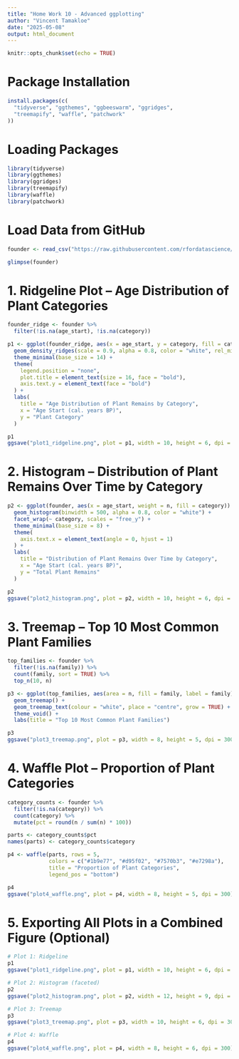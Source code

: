 ```yaml
---
title: "Home Work 10 - Advanced ggplotting"
author: "Vincent Tamakloe"
date: "2025-05-08"
output: html_document
---
```


```r
knitr::opts_chunk$set(echo = TRUE)
```

# Package Installation
```r
install.packages(c(
  "tidyverse", "ggthemes", "ggbeeswarm", "ggridges",
  "treemapify", "waffle", "patchwork"
))
```

# Loading Packages
```r
library(tidyverse)
library(ggthemes)
library(ggridges)
library(treemapify)
library(waffle)
library(patchwork)
```

# Load Data from GitHub
```r
founder <- read_csv("https://raw.githubusercontent.com/rfordatascience/tidytuesday/master/data/2023/2023-04-18/founder_crops.csv")

glimpse(founder)
```

# 1. Ridgeline Plot – Age Distribution of Plant Categories

```r
founder_ridge <- founder %>%
  filter(!is.na(age_start), !is.na(category))

p1 <- ggplot(founder_ridge, aes(x = age_start, y = category, fill = category)) +
  geom_density_ridges(scale = 0.9, alpha = 0.8, color = "white", rel_min_height = 0.01) +
  theme_minimal(base_size = 14) +
  theme(
    legend.position = "none",
    plot.title = element_text(size = 16, face = "bold"),
    axis.text.y = element_text(face = "bold")
  ) +
  labs(
    title = "Age Distribution of Plant Remains by Category",
    x = "Age Start (cal. years BP)",
    y = "Plant Category"
  )

p1
ggsave("plot1_ridgeline.png", plot = p1, width = 10, height = 6, dpi = 300)
```


# 2.  Histogram – Distribution of Plant Remains Over Time by Category
```r
p2 <- ggplot(founder, aes(x = age_start, weight = n, fill = category)) +
  geom_histogram(binwidth = 500, alpha = 0.8, color = "white") +
  facet_wrap(~ category, scales = "free_y") +
  theme_minimal(base_size = 8) +
  theme(
    axis.text.x = element_text(angle = 0, hjust = 1)
  ) +
  labs(
    title = "Distribution of Plant Remains Over Time by Category",
    x = "Age Start (cal. years BP)",
    y = "Total Plant Remains"
  )

p2
ggsave("plot2_histogram.png", plot = p2, width = 10, height = 6, dpi = 300)
```

# 3. Treemap – Top 10 Most Common Plant Families
```r
top_families <- founder %>%
  filter(!is.na(family)) %>%
  count(family, sort = TRUE) %>%
  top_n(10, n)

p3 <- ggplot(top_families, aes(area = n, fill = family, label = family)) +
  geom_treemap() +
  geom_treemap_text(colour = "white", place = "centre", grow = TRUE) +
  theme_void() +
  labs(title = "Top 10 Most Common Plant Families")

p3
ggsave("plot3_treemap.png", plot = p3, width = 8, height = 5, dpi = 300)

```

# 4. Waffle Plot – Proportion of Plant Categories
```r
category_counts <- founder %>%
  filter(!is.na(category)) %>%
  count(category) %>%
  mutate(pct = round(n / sum(n) * 100))

parts <- category_counts$pct
names(parts) <- category_counts$category

p4 <- waffle(parts, rows = 5,
             colors = c("#1b9e77", "#d95f02", "#7570b3", "#e7298a"),
             title = "Proportion of Plant Categories",
             legend_pos = "bottom")

p4
ggsave("plot4_waffle.png", plot = p4, width = 8, height = 5, dpi = 300)

```

# 5. Exporting All Plots in a Combined Figure (Optional)
```r

# Plot 1: Ridgeline
p1
ggsave("plot1_ridgeline.png", plot = p1, width = 10, height = 6, dpi = 300)

# Plot 2: Histogram (faceted)
p2
ggsave("plot2_histogram.png", plot = p2, width = 12, height = 9, dpi = 300)

# Plot 3: Treemap
p3
ggsave("plot3_treemap.png", plot = p3, width = 10, height = 6, dpi = 300)

# Plot 4: Waffle
p4
ggsave("plot4_waffle.png", plot = p4, width = 8, height = 6, dpi = 300)

``` 
